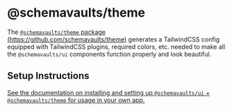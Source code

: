 
<Meta title="Theme/SchemaVaults TailwindCSS Config" />

# @schemavaults/theme

The [`@schemavaults/theme` package (https://github.com/schemavaults/theme)](https://github.com/schemavaults/theme) generates a TailwindCSS config equipped with TailwindCSS plugins, required colors, etc. needed to make all the `@schemavaults/ui` components function properly and look beautiful.

## Setup Instructions

[See the documentation on installing and setting up `@schemavaults/ui` + `@schemavaults/theme` for usage in your own app.](?path=/docs/installation--docs)
